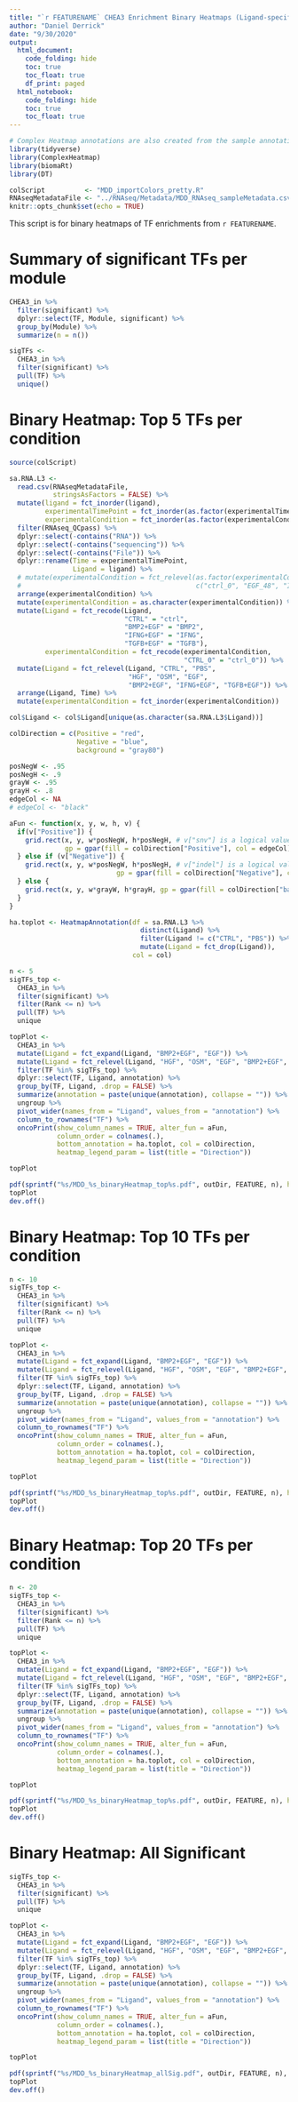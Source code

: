 ```yaml
---
title: "`r FEATURENAME` CHEA3 Enrichment Binary Heatmaps (Ligand-specific)"
author: "Daniel Derrick"
date: "9/30/2020"
output: 
  html_document:
    code_folding: hide
    toc: true
    toc_float: true
    df_print: paged
  html_notebook:
    code_folding: hide
    toc: true
    toc_float: true
---
```


```r
# Complex Heatmap annotations are also created from the sample annotations.
library(tidyverse)
library(ComplexHeatmap)
library(biomaRt)
library(DT)

colScript          <- "MDD_importColors_pretty.R"
RNAseqMetadataFile <- "../RNAseq/Metadata/MDD_RNAseq_sampleMetadata.csv"
knitr::opts_chunk$set(echo = TRUE)
```

This script is for binary heatmaps of TF enrichments from `r FEATURENAME`.

# Summary of significant TFs per module

```r
CHEA3_in %>% 
  filter(significant) %>% 
  dplyr::select(TF, Module, significant) %>%
  group_by(Module) %>% 
  summarize(n = n())

sigTFs <- 
  CHEA3_in %>% 
  filter(significant) %>% 
  pull(TF) %>% 
  unique()
```


# Binary Heatmap: Top 5 TFs per condition

```r
source(colScript)

sa.RNA.L3 <-
  read.csv(RNAseqMetadataFile, 
           stringsAsFactors = FALSE) %>% 
  mutate(ligand = fct_inorder(ligand),
         experimentalTimePoint = fct_inorder(as.factor(experimentalTimePoint)),
         experimentalCondition = fct_inorder(as.factor(experimentalCondition))) %>% 
  filter(RNAseq_QCpass) %>% 
  dplyr::select(-contains("RNA")) %>% 
  dplyr::select(-contains("sequencing")) %>% 
  dplyr::select(-contains("File")) %>% 
  dplyr::rename(Time = experimentalTimePoint,
                Ligand = ligand) %>% 
  # mutate(experimentalCondition = fct_relevel(as.factor(experimentalCondition),
  #                                            c("ctrl_0", "EGF_48", "IFNG_48"))) %>% 
  arrange(experimentalCondition) %>% 
  mutate(experimentalCondition = as.character(experimentalCondition)) %>% 
  mutate(Ligand = fct_recode(Ligand, 
                             "CTRL" = "ctrl",
                             "BMP2+EGF" = "BMP2",
                             "IFNG+EGF" = "IFNG",
                             "TGFB+EGF" = "TGFB"),
         experimentalCondition = fct_recode(experimentalCondition,
                                            "CTRL_0" = "ctrl_0")) %>% 
  mutate(Ligand = fct_relevel(Ligand, "CTRL", "PBS",
                              "HGF", "OSM", "EGF",
                              "BMP2+EGF", "IFNG+EGF", "TGFB+EGF")) %>% 
  arrange(Ligand, Time) %>% 
  mutate(experimentalCondition = fct_inorder(experimentalCondition))

col$Ligand <- col$Ligand[unique(as.character(sa.RNA.L3$Ligand))]

colDirection = c(Positive = "red", 
                 Negative = "blue", 
                 background = "gray80")

posNegW <- .95
posNegH <- .9
grayW <- .95
grayH <- .8
edgeCol <- NA
# edgeCol <- "black"

aFun <- function(x, y, w, h, v) {
  if(v["Positive"]) {
    grid.rect(x, y, w*posNegW, h*posNegH, # v["snv"] is a logical value
              gp = gpar(fill = colDirection["Positive"], col = edgeCol))
  } else if (v["Negative"]) {
    grid.rect(x, y, w*posNegW, h*posNegH, # v["indel"] is a logical value
                           gp = gpar(fill = colDirection["Negative"], col = edgeCol))
  } else {
    grid.rect(x, y, w*grayW, h*grayH, gp = gpar(fill = colDirection["background"], col = edgeCol))
  }
}

ha.toplot <- HeatmapAnnotation(df = sa.RNA.L3 %>% 
                                 distinct(Ligand) %>% 
                                 filter(Ligand != c("CTRL", "PBS")) %>% 
                                 mutate(Ligand = fct_drop(Ligand)),
                               col = col)
```


```r
n <- 5
sigTFs_top <- 
  CHEA3_in %>% 
  filter(significant) %>% 
  filter(Rank <= n) %>% 
  pull(TF) %>% 
  unique

topPlot <-
  CHEA3_in %>% 
  mutate(Ligand = fct_expand(Ligand, "BMP2+EGF", "EGF")) %>% 
  mutate(Ligand = fct_relevel(Ligand, "HGF", "OSM", "EGF", "BMP2+EGF", "IFNG+EGF", "TGFB+EGF")) %>% 
  filter(TF %in% sigTFs_top) %>%
  dplyr::select(TF, Ligand, annotation) %>%
  group_by(TF, Ligand, .drop = FALSE) %>% 
  summarize(annotation = paste(unique(annotation), collapse = "")) %>% 
  ungroup %>% 
  pivot_wider(names_from = "Ligand", values_from = "annotation") %>% 
  column_to_rownames("TF") %>% 
  oncoPrint(show_column_names = TRUE, alter_fun = aFun,
            column_order = colnames(.), 
            bottom_annotation = ha.toplot, col = colDirection,
            heatmap_legend_param = list(title = "Direction"))

topPlot

pdf(sprintf("%s/MDD_%s_binaryHeatmap_top%s.pdf", outDir, FEATURE, n), height = 6)
topPlot
dev.off()
```

# Binary Heatmap: Top 10 TFs per condition

```r
n <- 10
sigTFs_top <- 
  CHEA3_in %>% 
  filter(significant) %>% 
  filter(Rank <= n) %>% 
  pull(TF) %>% 
  unique

topPlot <-
  CHEA3_in %>% 
  mutate(Ligand = fct_expand(Ligand, "BMP2+EGF", "EGF")) %>% 
  mutate(Ligand = fct_relevel(Ligand, "HGF", "OSM", "EGF", "BMP2+EGF", "IFNG+EGF", "TGFB+EGF")) %>% 
  filter(TF %in% sigTFs_top) %>%
  dplyr::select(TF, Ligand, annotation) %>%
  group_by(TF, Ligand, .drop = FALSE) %>% 
  summarize(annotation = paste(unique(annotation), collapse = "")) %>% 
  ungroup %>% 
  pivot_wider(names_from = "Ligand", values_from = "annotation") %>% 
  column_to_rownames("TF") %>% 
  oncoPrint(show_column_names = TRUE, alter_fun = aFun,
            column_order = colnames(.), 
            bottom_annotation = ha.toplot, col = colDirection,
            heatmap_legend_param = list(title = "Direction"))

topPlot

pdf(sprintf("%s/MDD_%s_binaryHeatmap_top%s.pdf", outDir, FEATURE, n), height = 7)
topPlot
dev.off()
```


# Binary Heatmap: Top 20 TFs per condition

```r
n <- 20
sigTFs_top <- 
  CHEA3_in %>% 
  filter(significant) %>% 
  filter(Rank <= n) %>% 
  pull(TF) %>% 
  unique

topPlot <-
  CHEA3_in %>% 
  mutate(Ligand = fct_expand(Ligand, "BMP2+EGF", "EGF")) %>% 
  mutate(Ligand = fct_relevel(Ligand, "HGF", "OSM", "EGF", "BMP2+EGF", "IFNG+EGF", "TGFB+EGF")) %>% 
  filter(TF %in% sigTFs_top) %>%
  dplyr::select(TF, Ligand, annotation) %>%
  group_by(TF, Ligand, .drop = FALSE) %>% 
  summarize(annotation = paste(unique(annotation), collapse = "")) %>% 
  ungroup %>% 
  pivot_wider(names_from = "Ligand", values_from = "annotation") %>% 
  column_to_rownames("TF") %>% 
  oncoPrint(show_column_names = TRUE, alter_fun = aFun,
            column_order = colnames(.), 
            bottom_annotation = ha.toplot, col = colDirection,
            heatmap_legend_param = list(title = "Direction"))

topPlot

pdf(sprintf("%s/MDD_%s_binaryHeatmap_top%s.pdf", outDir, FEATURE, n), height = 9)
topPlot
dev.off()
```

# Binary Heatmap: All Significant

```r
sigTFs_top <- 
  CHEA3_in %>% 
  filter(significant) %>% 
  pull(TF) %>% 
  unique

topPlot <-
  CHEA3_in %>% 
  mutate(Ligand = fct_expand(Ligand, "BMP2+EGF", "EGF")) %>% 
  mutate(Ligand = fct_relevel(Ligand, "HGF", "OSM", "EGF", "BMP2+EGF", "IFNG+EGF", "TGFB+EGF")) %>% 
  filter(TF %in% sigTFs_top) %>%
  dplyr::select(TF, Ligand, annotation) %>%
  group_by(TF, Ligand, .drop = FALSE) %>% 
  summarize(annotation = paste(unique(annotation), collapse = "")) %>% 
  ungroup %>% 
  pivot_wider(names_from = "Ligand", values_from = "annotation") %>% 
  column_to_rownames("TF") %>% 
  oncoPrint(show_column_names = TRUE, alter_fun = aFun,
            column_order = colnames(.), 
            bottom_annotation = ha.toplot, col = colDirection,
            heatmap_legend_param = list(title = "Direction"))

topPlot

pdf(sprintf("%s/MDD_%s_binaryHeatmap_allSig.pdf", outDir, FEATURE, n), height = 11)
topPlot
dev.off()
```
